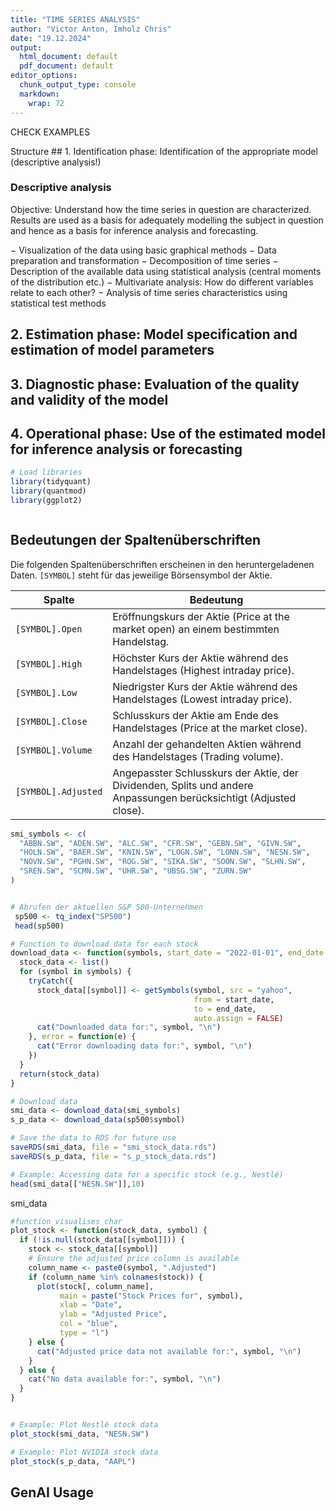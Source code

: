 ```yaml
---
title: "TIME SERIES ANALYSIS"
author: "Victor Anton, Imholz Chris"
date: "19.12.2024"
output:
  html_document: default
  pdf_document: default
editor_options:
  chunk_output_type: console
  markdown:
    wrap: 72
---
```


CHECK EXAMPLES



Structure
## 1. Identification phase: Identification of the appropriate model (descriptive analysis!)


### Descriptive analysis
Objective: Understand how the time series in question are characterized. Results are used as a basis for adequately modelling the subject in question and hence as a basis for inference analysis and forecasting.

− Visualization of the data using basic graphical methods
− Data preparation and transformation
− Decomposition of time series
− Description of the available data using statistical analysis (central moments of the distribution etc.)
− Multivariate analysis: How do different variables relate to each other?
− Analysis of time series characteristics using statistical test methods

## 2. Estimation phase: Model specification and estimation of model parameters

## 3. Diagnostic phase: Evaluation of the quality and validity of the model

## 4. Operational phase: Use of the estimated model for inference analysis or forecasting


```r

# Load libraries
library(tidyquant)
library(quantmod)
library(ggplot2)
```

```r




```

## Bedeutungen der Spaltenüberschriften

Die folgenden Spaltenüberschriften erscheinen in den heruntergeladenen Daten. `[SYMBOL]` steht für das jeweilige Börsensymbol der Aktie.

| **Spalte**         | **Bedeutung**                                                                                 |
|---------------------|-----------------------------------------------------------------------------------------------|
| `[SYMBOL].Open`    | Eröffnungskurs der Aktie (Price at the market open) an einem bestimmten Handelstag.           |
| `[SYMBOL].High`    | Höchster Kurs der Aktie während des Handelstages (Highest intraday price).                    |
| `[SYMBOL].Low`     | Niedrigster Kurs der Aktie während des Handelstages (Lowest intraday price).                  |
| `[SYMBOL].Close`   | Schlusskurs der Aktie am Ende des Handelstages (Price at the market close).                   |
| `[SYMBOL].Volume`  | Anzahl der gehandelten Aktien während des Handelstages (Trading volume).                      |
| `[SYMBOL].Adjusted`| Angepasster Schlusskurs der Aktie, der Dividenden, Splits und andere Anpassungen berücksichtigt (Adjusted close). |


```r


smi_symbols <- c(
  "ABBN.SW", "ADEN.SW", "ALC.SW", "CFR.SW", "GEBN.SW", "GIVN.SW",
  "HOLN.SW", "BAER.SW", "KNIN.SW", "LOGN.SW", "LONN.SW", "NESN.SW",
  "NOVN.SW", "PGHN.SW", "ROG.SW", "SIKA.SW", "SOON.SW", "SLHN.SW",
  "SREN.SW", "SCMN.SW", "UHR.SW", "UBSG.SW", "ZURN.SW"
)


# Abrufen der aktuellen S&P 500-Unternehmen
 sp500 <- tq_index("SP500")
 head(sp500)

# Function to download data for each stock
download_data <- function(symbols, start_date = "2022-01-01", end_date = Sys.Date()) {
  stock_data <- list()
  for (symbol in symbols) {
    tryCatch({
      stock_data[[symbol]] <- getSymbols(symbol, src = "yahoo", 
                                         from = start_date, 
                                         to = end_date, 
                                         auto.assign = FALSE)
      cat("Downloaded data for:", symbol, "\n")
    }, error = function(e) {
      cat("Error downloading data for:", symbol, "\n")
    })
  }
  return(stock_data)
}

# Download data
smi_data <- download_data(smi_symbols)
s_p_data <- download_data(sp500$symbol)

# Save the data to RDS for future use
saveRDS(smi_data, file = "smi_stock_data.rds")
saveRDS(s_p_data, file = "s_p_stock_data.rds")

# Example: Accessing data for a specific stock (e.g., Nestlé)
head(smi_data[["NESN.SW"]],10)
```

smi_data

```r

#function visualises char
plot_stock <- function(stock_data, symbol) {
  if (!is.null(stock_data[[symbol]])) {
    stock <- stock_data[[symbol]]
    # Ensure the adjusted price column is available
    column_name <- paste0(symbol, ".Adjusted")
    if (column_name %in% colnames(stock)) {
      plot(stock[, column_name], 
           main = paste("Stock Prices for", symbol), 
           xlab = "Date", 
           ylab = "Adjusted Price", 
           col = "blue", 
           type = "l")
    } else {
      cat("Adjusted price data not available for:", symbol, "\n")
    }
  } else {
    cat("No data available for:", symbol, "\n")
  }
}


# Example: Plot Nestlé stock data
plot_stock(smi_data, "NESN.SW")

# Example: Plot NVIDIA stock data
plot_stock(s_p_data, "AAPL")
```


## GenAI Usage